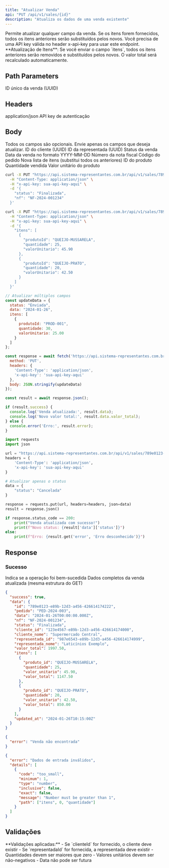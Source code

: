 ```yaml
---
title: "Atualizar Venda"
api: "PUT /api/v1/sales/{id}"
description: "Atualiza os dados de uma venda existente"
---
```


<Tip>
Permite atualizar qualquer campo da venda. Se os itens forem fornecidos, todos os itens anteriores serão substituídos pelos novos.
</Tip>

<Warning>
Você precisa de uma API key válida no header x-api-key para usar este endpoint.
</Warning>

<Note>
**Atualização de Itens**: Se você enviar o campo `itens`, todos os itens anteriores serão removidos e substituídos pelos novos. O valor total será recalculado automaticamente.
</Note>

## Path Parameters

<ParamField path="id" type="string" required>
  ID único da venda (UUID)
</ParamField>

## Headers

<ParamField header="Content-Type" type="string" required>
  application/json
</ParamField>

<ParamField header="x-api-key" type="string" required>
  API key de autenticação
</ParamField>

## Body

<Info>
Todos os campos são opcionais. Envie apenas os campos que deseja atualizar.
</Info>

<ParamField body="clienteId" type="string">
  ID do cliente (UUID)
</ParamField>

<ParamField body="representadaId" type="string">
  ID da representada (UUID)
</ParamField>

<ParamField body="status" type="string">
  Status da venda
</ParamField>

<ParamField body="data" type="string">
  Data da venda no formato YYYY-MM-DD
</ParamField>

<ParamField body="nf" type="string">
  Número da nota fiscal
</ParamField>

<ParamField body="pedido" type="string">
  Código do pedido
</ParamField>

<ParamField body="itens" type="array">
  Nova lista de itens (substitui todos os anteriores)
  
  <Expandable title="Estrutura do item">
    <ParamField body="produtoId" type="string" required>
      ID do produto
    </ParamField>
    <ParamField body="quantidade" type="number" required>
      Quantidade vendida
    </ParamField>
    <ParamField body="valorUnitario" type="number" required>
      Valor unitário do produto
    </ParamField>
  </Expandable>
</ParamField>

<RequestExample>

```bash Atualizar Status
curl -X PUT "https://api.sistema-representantes.com.br/api/v1/sales/789e0123-e89b-12d3-a456-426614174222" \
  -H "Content-Type: application/json" \
  -H "x-api-key: sua-api-key-aqui" \
  -d '{
    "status": "Finalizada",
    "nf": "NF-2024-001234"
  }'
```

```bash Atualizar Itens
curl -X PUT "https://api.sistema-representantes.com.br/api/v1/sales/789e0123-e89b-12d3-a456-426614174222" \
  -H "Content-Type: application/json" \
  -H "x-api-key: sua-api-key-aqui" \
  -d '{
    "itens": [
      {
        "produtoId": "QUEIJO-MUSSARELA",
        "quantidade": 25,
        "valorUnitario": 45.90
      },
      {
        "produtoId": "QUEIJO-PRATO",
        "quantidade": 20,
        "valorUnitario": 42.50
      }
    ]
  }'
```

```javascript JavaScript
// Atualizar múltiplos campos
const updateData = {
  status: "Enviada",
  data: "2024-01-26",
  itens: [
    {
      produtoId: "PROD-001",
      quantidade: 30,
      valorUnitario: 25.00
    }
  ]
};

const response = await fetch('https://api.sistema-representantes.com.br/api/v1/sales/789e0123-e89b-12d3-a456-426614174222', {
  method: 'PUT',
  headers: {
    'Content-Type': 'application/json',
    'x-api-key': 'sua-api-key-aqui'
  },
  body: JSON.stringify(updateData)
});

const result = await response.json();

if (result.success) {
  console.log('Venda atualizada:', result.data);
  console.log('Novo valor total:', result.data.valor_total);
} else {
  console.error('Erro:', result.error);
}
```

```python Python
import requests
import json

url = "https://api.sistema-representantes.com.br/api/v1/sales/789e0123-e89b-12d3-a456-426614174222"
headers = {
    'Content-Type': 'application/json',
    'x-api-key': 'sua-api-key-aqui'
}

# Atualizar apenas o status
data = {
    "status": "Cancelada"
}

response = requests.put(url, headers=headers, json=data)
result = response.json()

if response.status_code == 200:
    print("Venda atualizada com sucesso!")
    print(f"Novo status: {result['data']['status']}")
else:
    print(f"Erro: {result.get('error', 'Erro desconhecido')}")
```

</RequestExample>

## Response

### Sucesso

<ResponseField name="success" type="boolean">
  Indica se a operação foi bem-sucedida
</ResponseField>

<ResponseField name="data" type="object">
  Dados completos da venda atualizada (mesma estrutura do GET)
</ResponseField>

<ResponseExample>

```json 200 - Sucesso
{
  "success": true,
  "data": {
    "id": "789e0123-e89b-12d3-a456-426614174222",
    "pedido": "PED-2024-003",
    "data": "2024-01-26T00:00:00.000Z",
    "nf": "NF-2024-001234",
    "status": "Finalizada",
    "cliente_id": "123e4567-e89b-12d3-a456-426614174000",
    "cliente_nome": "Supermercado Central",
    "representada_id": "987e6543-e89b-12d3-a456-426614174999",
    "representada_nome": "Laticínios Exemplo",
    "valor_total": 1997.50,
    "itens": [
      {
        "produto_id": "QUEIJO-MUSSARELA",
        "quantidade": 25,
        "valor_unitario": 45.90,
        "valor_total": 1147.50
      },
      {
        "produto_id": "QUEIJO-PRATO",
        "quantidade": 20,
        "valor_unitario": 42.50,
        "valor_total": 850.00
      }
    ],
    "updated_at": "2024-01-26T10:15:00Z"
  }
}
```

```json 404 - Não Encontrado
{
  "error": "Venda não encontrada"
}
```

```json 400 - Dados Inválidos
{
  "error": "Dados de entrada inválidos",
  "details": [
    {
      "code": "too_small",
      "minimum": 1,
      "type": "number",
      "inclusive": false,
      "exact": false,
      "message": "Number must be greater than 1",
      "path": ["itens", 0, "quantidade"]
    }
  ]
}
```

</ResponseExample>

## Validações

<Warning>
**Validações aplicadas:**
- Se `clienteId` for fornecido, o cliente deve existir
- Se `representadaId` for fornecida, a representada deve existir
- Quantidades devem ser maiores que zero
- Valores unitários devem ser não-negativos
- Data não pode ser futura
</Warning>